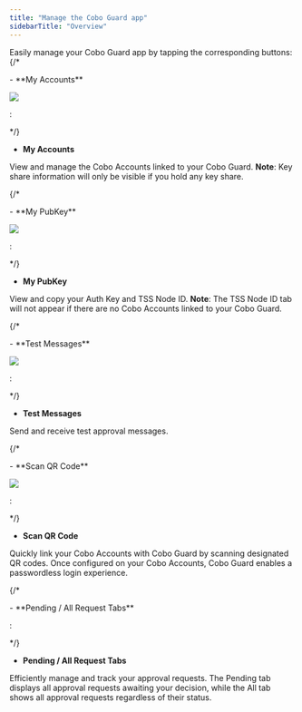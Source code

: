 ```yaml
---
title: "Manage the Cobo Guard app"
sidebarTitle: "Overview"
---
```


Easily manage your Cobo Guard app by tapping the corresponding buttons:
{/*
<br />


 <div class="container">
    <p class="text">- **My Accounts**</p>
    <img src="/images/cobo-guard/manage-the-cobo-guard-app/icon-my-accounts.png" class="icon"> </img>
    <p class="text">:</p>
</div>
*/}

- **My Accounts**

View and manage the Cobo Accounts linked to your Cobo Guard. **Note**: Key share information will only be visible if you hold any key share.

{/*
<br />

 <div class="container">
    <p class="text">- **My PubKey**</p>
    <img src="/images/cobo-guard/manage-the-cobo-guard-app/icon-my-pubkey.png" class="icon"> </img>
    <p class="text">:</p>
</div>

*/}

- **My PubKey**

View and copy your Auth Key and TSS Node ID. **Note**: The TSS Node ID tab will not appear if there are no Cobo Accounts linked to your Cobo Guard.

{/*
<br />

 <div class="container">
    <p class="text">- **Test Messages**</p>
    <img src="/images/cobo-guard/manage-the-cobo-guard-app/icon-test-messages.png" class="icon"> </img>
    <p class="text">:</p>
</div>
*/}

- **Test Messages**

Send and receive test approval messages.

{/*
<br />

 <div class="container">
    <p class="text">- **Scan QR Code**</p>
    <img src="/images/cobo-guard/manage-the-cobo-guard-app/icon-scan-qr-code.png" class="icon"> </img>
    <p class="text">:</p>
</div>

*/}

- **Scan QR Code**

Quickly link your Cobo Accounts with Cobo Guard by scanning designated QR codes. Once configured on your Cobo Accounts, Cobo Guard enables a passwordless login experience.

{/*
<br />

 <div class="container">
    <p class="text">- **Pending / All Request Tabs**</p>
    <p class="text">:</p>
</div>

*/}

- **Pending / All Request Tabs**

Efficiently manage and track your approval requests. The Pending tab displays all approval requests awaiting your decision, while the All tab shows all approval requests regardless of their status.